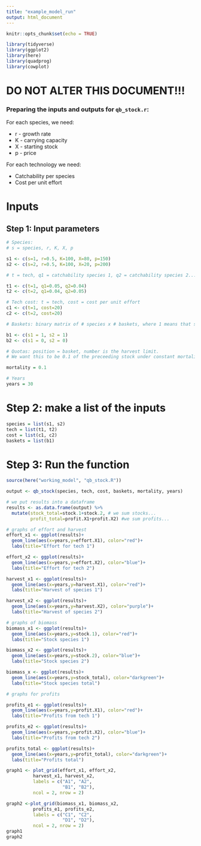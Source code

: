 ```yaml
---
title: "example_model_run"
output: html_document
---
```


```r
knitr::opts_chunk$set(echo = TRUE)

library(tidyverse)
library(ggplot2)
library(here)
library(quadprog)
library(cowplot)
```


# DO NOT ALTER THIS DOCUMENT!!!

### Preparing the inputs and outputs for `qb_stock.r`:

For each species, we need:

* r - growth rate
* K - carrying capacity
* X - starting stock
* p - price

For each technology we need:

* Catchability per species
* Cost per unit effort

# Inputs

## Step 1: Input parameters
```r
# Species:
# s = species, r, K, X, p

s1 <- c(s=1, r=0.5, K=100, X=80, p=150) 
s2 <- c(s=2, r=0.5, K=100, X=20, p=200) 

# t = tech, q1 = catchability species 1, q2 = catchability species 2...

t1 <- c(t=1, q1=0.05, q2=0.04)
t2 <- c(t=2, q1=0.04, q2=0.05)

# Tech cost: t = tech, cost = cost per unit effort
c1 <- c(t=1, cost=20)
c2 <- c(t=2, cost=20)

# Baskets: binary matrix of # species x # baskets, where 1 means that species is in that basket

b1 <- c(s1 = 1, s2 = 1)
b2 <- c(s1 = 0, s2 = 0)

# Quotas: position = basket, number is the harvest limit.
# We want this to be 0.1 of the preceeding stock under constant mortality, so this will have to change to just input constant m.

mortality = 0.1

# Years
years = 30
```

# Step 2: make a list of the inputs
```r
species = list(s1, s2)
tech = list(t1, t2)
cost = list(c1, c2)
baskets = list(b1)
```

# Step 3: Run the function

```r
source(here("working_model", "qb_stock.R"))

output <- qb_stock(species, tech, cost, baskets, mortality, years)

# we put results into a dataframe
results <- as.data.frame(output) %>% 
  mutate(stock_total=stock.1+stock.2, # we sum stocks...
         profit_total=profit.X1+profit.X2) #we sum profits...

```

```r
# graphs of effort and harvest
effort_x1 <- ggplot(results)+
  geom_line(aes(x=years,y=effort.X1), color="red")+
  labs(title="Effort for tech 1")

effort_x2 <- ggplot(results)+
  geom_line(aes(x=years,y=effort.X2), color="blue")+
  labs(title="Effort for tech 2")

harvest_x1 <- ggplot(results)+
  geom_line(aes(x=years,y=harvest.X1), color="red")+
  labs(title="Harvest of species 1")

harvest_x2 <- ggplot(results)+
  geom_line(aes(x=years,y=harvest.X2), color="purple")+
  labs(title="Harvest of species 2")

# graphs of biomass
biomass_x1 <- ggplot(results)+
  geom_line(aes(x=years,y=stock.1), color="red")+
  labs(title="Stock species 1")

biomass_x2 <- ggplot(results)+
  geom_line(aes(x=years,y=stock.2), color="blue")+
  labs(title="Stock species 2")

biomass_x <- ggplot(results)+
  geom_line(aes(x=years,y=stock_total), color="darkgreen")+
  labs(title="Stock species total")

# graphs for profits

profits_e1 <- ggplot(results)+
  geom_line(aes(x=years,y=profit.X1), color="red")+
  labs(title="Profits from tech 1")

profits_e2 <- ggplot(results)+
  geom_line(aes(x=years,y=profit.X2), color="blue")+
  labs(title="Profits from tech 2")

profits_total <- ggplot(results)+
  geom_line(aes(x=years,y=profit_total), color="darkgreen")+
  labs(title="Profits total")

graph1 <- plot_grid(effort_x1, effort_x2, 
          harvest_x1, harvest_x2,
          labels = c("A1", "A2",
                     "B1", "B2"),
          ncol = 2, nrow = 2)

graph2 <-plot_grid(biomass_x1, biomass_x2,
          profits_e1, profits_e2,
          labels = c("C1", "C2",
                     "D1", "D2"),
          ncol = 2, nrow = 2)
graph1
graph2
```

